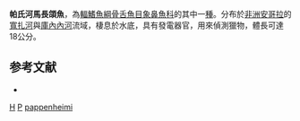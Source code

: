 {{Speciesbox 
| taxon = Hippopotamyrus pappenheimi
| status = DD
| status_system = IUCN3.1
| authority = [[Boulenger|Boulenger]], 1910
| synonyms = *''Marcusenius pappenheimi''<br /><small>Boulenger, 1910</small>
}}

'''帕氏河馬長頜魚'''，為[[輻鰭魚綱|輻鰭魚綱]][[骨舌魚目|骨舌魚目]][[象鼻魚科|象鼻魚科]]的其中一[[種|種]]。分布於[[非洲|非洲]][[安哥拉|安哥拉]]的[[寬扎河|寬扎河]]與[[庫內內河|庫內內河]]流域，棲息於水底，具有發電器官，用來偵測獵物，體長可達18公分。

==参考文献==
*{{FishBase_species|genus=Hippopotamyrus|species=pappenheimi|year=2011|month=12}}
{{Taxonbar}}

[[Category:1910年描述的鱼类|H]]
[[Category:IUCN红色名录数据缺乏物种|P]]
[[Category:河馬長頜魚屬|pappenheimi]]